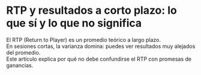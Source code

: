 # RTP y resultados a corto plazo: lo que sí y lo que no significa

El RTP (Return to Player) es un promedio teórico a largo plazo.  
En sesiones cortas, la varianza domina: puedes ver resultados muy alejados del promedio.  
Este artículo explica por qué no debe confundirse el RTP con promesas de ganancias.
